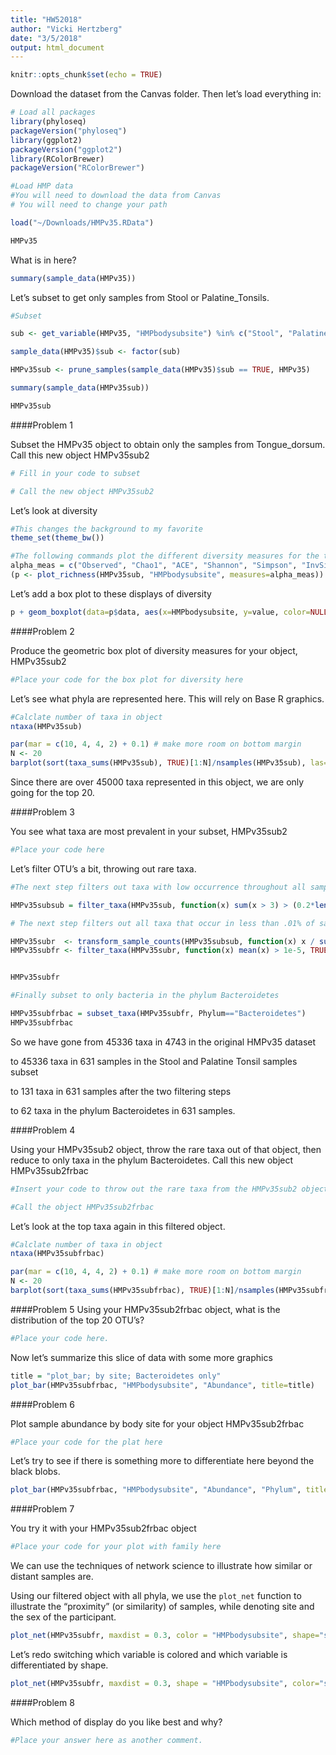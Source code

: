```yaml
---
title: "HW52018"
author: "Vicki Hertzberg"
date: "3/5/2018"
output: html_document
---
```


```r
knitr::opts_chunk$set(echo = TRUE)
```

Download the dataset from the Canvas folder. Then let's load everything in:

```r

# Load all packages
library(phyloseq)
packageVersion("phyloseq")
library(ggplot2) 
packageVersion("ggplot2")
library(RColorBrewer)
packageVersion("RColorBrewer")

#Load HMP data
#You will need to download the data from Canvas
# You will need to change your path

load("~/Downloads/HMPv35.RData")

HMPv35


```

What is in here?

```r

summary(sample_data(HMPv35))

```

Let's subset to get only samples from Stool or Palatine_Tonsils.

```r

#Subset 

sub <- get_variable(HMPv35, "HMPbodysubsite") %in% c("Stool", "Palatine_Tonsils")

sample_data(HMPv35)$sub <- factor(sub)

HMPv35sub <- prune_samples(sample_data(HMPv35)$sub == TRUE, HMPv35)

summary(sample_data(HMPv35sub))

HMPv35sub

```

####Problem 1

Subset the HMPv35 object to obtain only the samples from Tongue_dorsum. Call this new object HMPv35sub2

```r

# Fill in your code to subset

# Call the new object HMPv35sub2

```

Let's look at diversity

```r

#This changes the background to my favorite
theme_set(theme_bw())

#The following commands plot the different diversity measures for the two different body sites.
alpha_meas = c("Observed", "Chao1", "ACE", "Shannon", "Simpson", "InvSimpson")
(p <- plot_richness(HMPv35sub, "HMPbodysubsite", measures=alpha_meas))

```

Let's add a box plot to these displays of diversity

```r

p + geom_boxplot(data=p$data, aes(x=HMPbodysubsite, y=value, color=NULL), alpha=0.1)

```

####Problem 2

Produce the geometric box plot of diversity measures for your object, HMPv35sub2
```r

#Place your code for the box plot for diversity here

```


Let's see what phyla are represented here. This will rely on Base R graphics.

```r

#Calclate number of taxa in object
ntaxa(HMPv35sub)

par(mar = c(10, 4, 4, 2) + 0.1) # make more room on bottom margin
N <- 20
barplot(sort(taxa_sums(HMPv35sub), TRUE)[1:N]/nsamples(HMPv35sub), las=2)

```


Since there are over 45000 taxa represented in this object, we are only going for the top 20.

####Problem 3

You see what taxa are most prevalent in your subset, HMPv35sub2

```r

#Place your code here

```


Let's filter OTU's a bit, throwing out rare taxa. 

```r

#The next step filters out taxa with low occurrence throughout all samples

HMPv35subsub = filter_taxa(HMPv35sub, function(x) sum(x > 3) > (0.2*length(x)), TRUE)

# The next step filters out all taxa that occur in less than .01% of samples

HMPv35subr  <- transform_sample_counts(HMPv35subsub, function(x) x / sum(x) )
HMPv35subfr <- filter_taxa(HMPv35subr, function(x) mean(x) > 1e-5, TRUE)


HMPv35subfr

#Finally subset to only bacteria in the phylum Bacteroidetes

HMPv35subfrbac = subset_taxa(HMPv35subfr, Phylum=="Bacteroidetes")
HMPv35subfrbac

```

So we have gone from 45336 taxa in 4743 in the original HMPv35 dataset

to 45336 taxa in 631 samples in the Stool and Palatine Tonsil samples subset

to 131 taxa in 631 samples after the two filtering steps 

to 62 taxa in the phylum Bacteroidetes in 631 samples.

####Problem 4

Using your HMPv35sub2 object, throw the rare taxa out of that object, then reduce to only taxa in the phylum Bacteroidetes. Call this new object HMPv35sub2frbac 

```r

#Insert your code to throw out the rare taxa from the HMPv35sub2 object

#Call the object HMPv35sub2frbac

```

Let's look at the top taxa again in this filtered object.

```r

#Calclate number of taxa in object
ntaxa(HMPv35subfrbac)

par(mar = c(10, 4, 4, 2) + 0.1) # make more room on bottom margin
N <- 20
barplot(sort(taxa_sums(HMPv35subfrbac), TRUE)[1:N]/nsamples(HMPv35subfrbac), las=2)

```

####Problem 5
Using your HMPv35sub2frbac object, what is the distribution of the top 20 OTU's?

```r

#Place your code here.

```


Now let's summarize this slice of data with some more graphics

```r

title = "plot_bar; by site; Bacteroidetes only"
plot_bar(HMPv35subfrbac, "HMPbodysubsite", "Abundance", title=title)

```

####Problem 6

Plot sample abundance by body site for your object HMPv35sub2frbac

```r

#Place your code for the plat here

```


Let's try to see if there is something more to differentiate here beyond the black blobs.

```r

plot_bar(HMPv35subfrbac, "HMPbodysubsite", "Abundance", "Phylum", title=title)

```

####Problem 7

You try it with your HMPv35sub2frbac object

```r

#Place your code for your plot with family here

```


We can use the techniques of network science to illustrate how similar or distant samples are.

Using our filtered object with all phyla, we use the `plot_net` function to illustrate the "proximity" (or similarity) of samples, while denoting site and the sex of the participant.

```r
plot_net(HMPv35subfr, maxdist = 0.3, color = "HMPbodysubsite", shape="sex")
```

Let's redo switching which variable is colored and which variable is differentiated by shape.

```r
plot_net(HMPv35subfr, maxdist = 0.3, shape = "HMPbodysubsite", color="sex")
```
####Problem 8

Which method of display do you like best and why?

```r

#Place your answer here as another comment.

```
